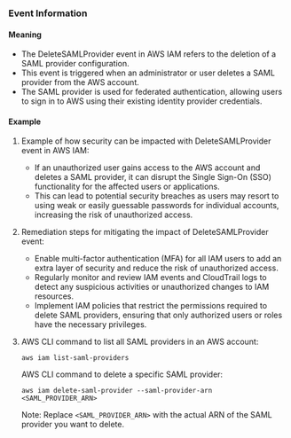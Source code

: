 
### Event Information

#### Meaning

- The DeleteSAMLProvider event in AWS IAM refers to the deletion of a SAML provider configuration.
- This event is triggered when an administrator or user deletes a SAML provider from the AWS account.
- The SAML provider is used for federated authentication, allowing users to sign in to AWS using their existing identity provider credentials.

#### Example

1. Example of how security can be impacted with DeleteSAMLProvider event in AWS IAM:
   - If an unauthorized user gains access to the AWS account and deletes a SAML provider, it can disrupt the Single Sign-On (SSO) functionality for the affected users or applications.
   - This can lead to potential security breaches as users may resort to using weak or easily guessable passwords for individual accounts, increasing the risk of unauthorized access.

2. Remediation steps for mitigating the impact of DeleteSAMLProvider event:
   - Enable multi-factor authentication (MFA) for all IAM users to add an extra layer of security and reduce the risk of unauthorized access.
   - Regularly monitor and review IAM events and CloudTrail logs to detect any suspicious activities or unauthorized changes to IAM resources.
   - Implement IAM policies that restrict the permissions required to delete SAML providers, ensuring that only authorized users or roles have the necessary privileges.

3. AWS CLI command to list all SAML providers in an AWS account:
   ```
   aws iam list-saml-providers
   ```

   AWS CLI command to delete a specific SAML provider:
   ```
   aws iam delete-saml-provider --saml-provider-arn <SAML_PROVIDER_ARN>
   ```

   Note: Replace `<SAML_PROVIDER_ARN>` with the actual ARN of the SAML provider you want to delete.

